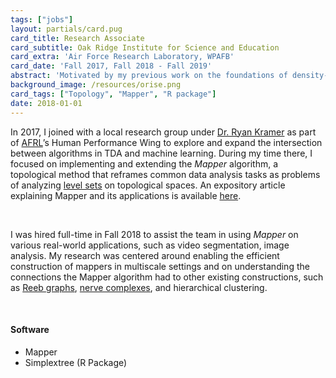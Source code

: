 ```yaml
---
tags: ["jobs"]
layout: partials/card.pug
card_title: Research Associate
card_subtitle: Oak Ridge Institute for Science and Education
card_extra: 'Air Force Research Laboratory, WPAFB'
card_date: 'Fall 2017, Fall 2018 - Fall 2019'
abstract: 'Motivated by my previous work on the foundations of density-based clustering, I focused on implementing and extending the Mapper algorithm, a popular and very general method which has been used successfully for data analysis.'
background_image: /resources/orise.png
card_tags: ["Topology", "Mapper", "R package"]
date: 2018-01-01
---
```


In 2017, I joined with a local research group under [Dr. Ryan Kramer](https://www.linkedin.com/in/ryan-kramer-8b42a35a/) as part of [AFRL](https://www.afrl.af.mil/)'s Human Performance Wing to explore and expand the intersection between algorithms in TDA and machine learning. During my time there, I focused on implementing and extending the _Mapper_ algorithm, a topological method that reframes common data analysis tasks as problems of analyzing [level sets](https://en.wikipedia.org/wiki/Level_set) on topological spaces. An expository article explaining Mapper and its applications is available [here](https://www.quantmetry.com/blog/topological-data-analysis-with-mapper/). 

<br/>

I was hired full-time in Fall 2018 to assist the team in using _Mapper_ on various real-world applications, such as video segmentation, image analysis. My research was centered around enabling the efficient construction of mappers in multiscale settings and on understanding the connections the Mapper algorithm had to other existing constructions, such as [Reeb graphs](https://en.wikipedia.org/wiki/Reeb_graph), [nerve complexes](https://en.wikipedia.org/wiki/Nerve_complex), and hierarchical clustering.

<br/>

:::{.flex .items-center .px-2 .py-1 .bg-gray-100}
<h4 class="font-bold bg-gray-100"> Software </h4>
:::

:::{.p-2 .overflow-auto .px-4 .py-2 .bg-white-100}
:::{.prose-md .lisc-desc .text-sm .space-y-2}
- Mapper 
- Simplextree (R Package)
:::
:::

